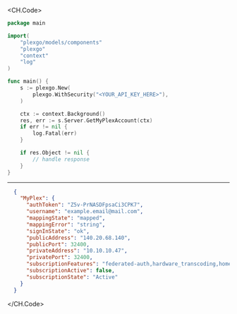 
<CH.Code>
```go GetMyPlexAccount.go
package main

import(
	"plexgo/models/components"
	"plexgo"
	"context"
	"log"
)

func main() {
    s := plexgo.New(
        plexgo.WithSecurity("<YOUR_API_KEY_HERE>"),
    )

    ctx := context.Background()
    res, err := s.Server.GetMyPlexAccount(ctx)
    if err != nil {
        log.Fatal(err)
    }

    if res.Object != nil {
        // handle response
    }
}
```
---

```json Example Response
  {
    "MyPlex": {
      "authToken": "Z5v-PrNASDFpsaCi3CPK7",
      "username": "example.email@mail.com",
      "mappingState": "mapped",
      "mappingError": "string",
      "signInState": "ok",
      "publicAddress": "140.20.68.140",
      "publicPort": 32400,
      "privateAddress": "10.10.10.47",
      "privatePort": 32400,
      "subscriptionFeatures": "federated-auth,hardware_transcoding,home,hwtranscode,item_clusters,kevin-bacon,livetv,loudness,lyrics,music-analysis,music_videos,pass,photo_autotags,photos-v5,photosV6-edit,photosV6-tv-albums,premium_music_metadata,radio,server-manager,session_bandwidth_restrictions,session_kick,shared-radio,sync,trailers,tuner-sharing,type-first,unsupportedtuners,webhooks",
      "subscriptionActive": false,
      "subscriptionState": "Active"
    }
  }
```
</CH.Code>
